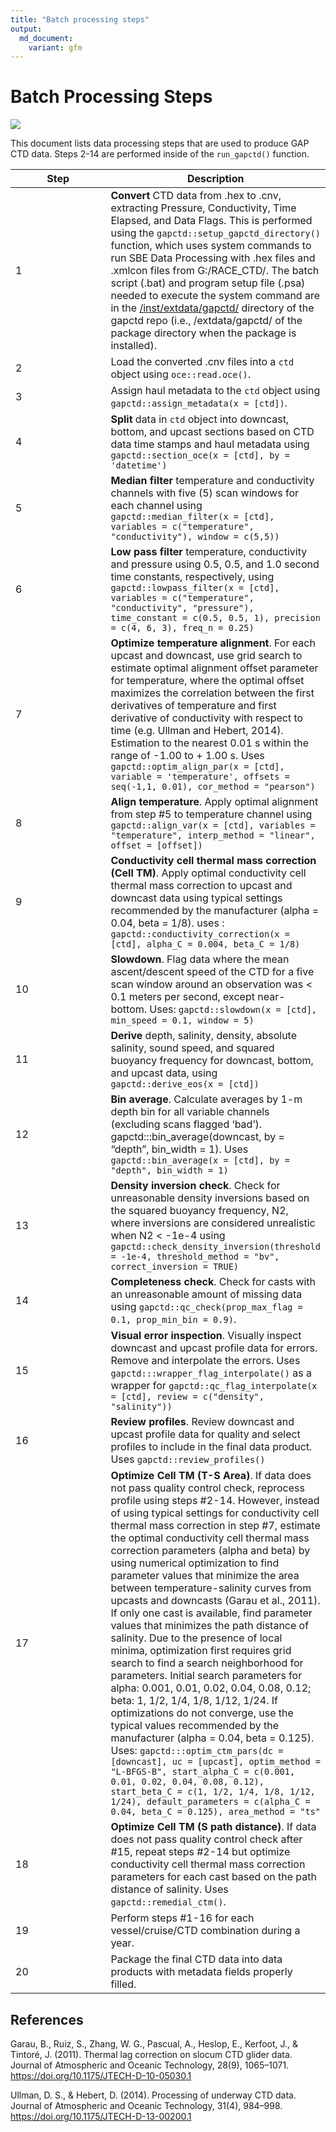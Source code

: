 ```yaml
---
title: "Batch processing steps"
output:
  md_document:
    variant: gfm
---
```


# Batch Processing Steps

![](/doc/assets/gapctd_workflow.png)


This document lists data processing steps that are used to produce GAP CTD data. Steps 2-14 are performed inside of the `run_gapctd()` function.

| Step | Description |
|------------------------------------|------------------------------------|
| 1    | <b>Convert</b> CTD data from .hex to .cnv, extracting Pressure, Conductivity, Time Elapsed, and Data Flags. This is performed using the `gapctd::setup_gapctd_directory()` function, which uses system commands to run SBE Data Processing with .hex files and .xmlcon files from G:/RACE_CTD/. The batch script (.bat) and program setup file (.psa) needed to execute the system command are in the [/inst/extdata/gapctd/](/inst/extdata/gapctd/) directory of the gapctd repo (i.e., /extdata/gapctd/ of the package directory when the package is installed). |
| 2    | Load the converted .cnv files into a `ctd` object using `oce::read.oce()`. |
| 3    | Assign haul metadata to the `ctd` object using `gapctd::assign_metadata(x = [ctd])`. |
| 4    | <b>Split</b> data in `ctd` object into downcast, bottom, and upcast sections based on CTD data time stamps and haul metadata using `gapctd::section_oce(x = [ctd], by = 'datetime')` |
| 5    | <b>Median filter</b> temperature and conductivity channels with five (5) scan windows for each channel using `gapctd::median_filter(x = [ctd], variables = c("temperature", "conductivity"), window = c(5,5))` |
| 6    | <b>Low pass filter</b> temperature, conductivity and pressure using 0.5, 0.5, and 1.0 second time constants, respectively, using `gapctd::lowpass_filter(x = [ctd], variables = c("temperature", "conductivity", "pressure"), time_constant = c(0.5, 0.5, 1), precision = c(4, 6, 3), freq_n = 0.25)` |
| 7    | <b>Optimize temperature alignment</b>. For each upcast and downcast, use grid search to estimate optimal alignment offset parameter for temperature, where the optimal offset maximizes the correlation between the first derivatives of temperature and first derivative of conductivity with respect to time (e.g. Ullman and Hebert, 2014). Estimation to the nearest 0.01 s within the range of -1.00 to + 1.00 s. Uses `gapctd::optim_align_par(x = [ctd], variable = 'temperature', offsets = seq(-1,1, 0.01), cor_method = "pearson")` |
| 8    | <b>Align temperature</b>. Apply optimal alignment from step #5 to temperature channel using `gapctd::align_var(x = [ctd], variables = "temperature", interp_method = "linear", offset = [offset])`  |
| 9    | <b>Conductivity cell thermal mass correction (Cell TM)</b>. Apply optimal conductivity cell thermal mass correction to upcast and downcast data using typical settings recommended by the manufacturer (alpha = 0.04, beta = 1/8). uses : `gapctd::conductivity_correction(x = [ctd], alpha_C = 0.004, beta_C = 1/8)` |
| 10   | <b>Slowdown</b>. Flag data where the mean ascent/descent speed of the CTD for a five scan window around an observation was < 0.1 meters per second, except near-bottom. Uses: `gapctd::slowdown(x = [ctd], min_speed = 0.1, window = 5)` |
| 11   | <b>Derive</b> depth, salinity, density, absolute salinity, sound speed, and squared buoyancy frequency for downcast, bottom, and upcast data, using `gapctd::derive_eos(x = [ctd])` |
| 12   | <b>Bin average</b>. Calculate averages by 1-m depth bin for all variable channels (excluding scans flagged 'bad'). gapctd:::bin_average(downcast, by = "depth", bin_width = 1). Uses `gapctd::bin_average(x = [ctd], by = "depth", bin_width = 1)` |
| 13   | <b>Density inversion check</b>. Check for unreasonable density inversions based on the squared buoyancy frequency, N2, where inversions are considered unrealistic when N2 < -1e-4 using `gapctd::check_density_inversion(threshold  = -1e-4, threshold_method = "bv", correct_inversion = TRUE)`  |
| 14   | <b>Completeness check</b>. Check for casts with an unreasonable amount of missing data using `gapctd::qc_check(prop_max_flag = 0.1, prop_min_bin = 0.9)`. |
| 15   | <b>Visual error inspection</b>. Visually inspect downcast and upcast profile data for errors. Remove and interpolate the errors. Uses `gapctd:::wrapper_flag_interpolate()` as a wrapper for `gapctd::qc_flag_interpolate(x = [ctd], review = c("density", "salinity"))` |
| 16   | <b>Review profiles</b>. Review downcast and upcast profile data for quality and select profiles to include in the final data product. Uses `gapctd::review_profiles()`|
| 17   | <b>Optimize Cell TM (T-S Area)</b>. If data does not pass quality control check, reprocess profile using steps #2-14. However, instead of using typical settings for conductivity cell thermal mass correction in step #7, estimate the optimal conductivity cell thermal mass correction parameters (alpha and beta) by using numerical optimization to find parameter values that minimize the area between temperature-salinity curves from upcasts and downcasts (Garau et al., 2011). If only one cast is available, find parameter values that minimizes the path distance of salinity. Due to the presence of local minima, optimization first requires grid search to find a search neighborhood for parameters. Initial search parameters for alpha: 0.001, 0.01, 0.02, 0.04, 0.08, 0.12; beta: 1, 1/2, 1/4, 1/8, 1/12, 1/24. If optimizations do not converge, use the typical values recommended by the manufacturer (alpha = 0.04, beta = 0.125). Uses: `gapctd:::optim_ctm_pars(dc = [downcast], uc = [upcast], optim_method = "L-BFGS-B", start_alpha_C = c(0.001, 0.01, 0.02, 0.04, 0.08, 0.12), start_beta_C = c(1, 1/2, 1/4, 1/8, 1/12, 1/24), default_parameters = c(alpha_C = 0.04, beta_C = 0.125), area_method = "ts"`|
| 18   | <b>Optimize Cell TM (S path distance)</b>. If data does not pass quality control check after #15, repeat steps #2-14 but optimize conductivity cell thermal mass correction parameters for each cast based on the path distance of salinity. Uses `gapctd::remedial_ctm()`.
| 19   | Perform steps #1-16 for each vessel/cruise/CTD combination during a year. |
| 20   | Package the final CTD data into data products with metadata fields properly filled. |


## References

Garau, B., Ruiz, S., Zhang, W. G., Pascual, A., Heslop, E., Kerfoot, J., & Tintoré, J. (2011). Thermal lag correction on slocum CTD glider data. Journal of Atmospheric and Oceanic Technology, 28(9), 1065–1071. [https://doi.org/10.1175/JTECH-D-10-05030.1](https://doi.org/10.1175/JTECH-D-10-05030.1)

Ullman, D. S., & Hebert, D. (2014). Processing of underway CTD data. Journal of Atmospheric and Oceanic Technology, 31(4), 984–998. [https://doi.org/10.1175/JTECH-D-13-00200.1](https://doi.org/10.1175/JTECH-D-13-00200.1)
